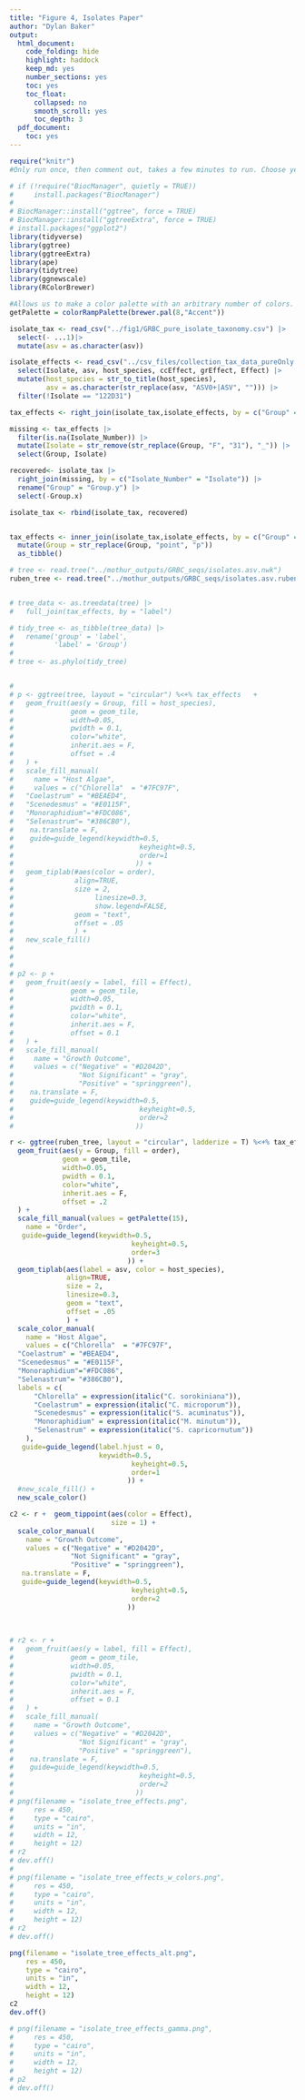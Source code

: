 ```yaml
---
title: "Figure 4, Isolates Paper"
author: "Dylan Baker"
output:
  html_document:
    code_folding: hide
    highlight: haddock
    keep_md: yes
    number_sections: yes
    toc: yes
    toc_float:
      collapsed: no
      smooth_scroll: yes
      toc_depth: 3
  pdf_document:
    toc: yes
---
```


```r
require("knitr")
#Only run once, then comment out, takes a few minutes to run. Choose yes and all for updates to packages

# if (!require("BiocManager", quietly = TRUE))
#     install.packages("BiocManager")
# 
# BiocManager::install("ggtree", force = TRUE)
# BiocManager::install("ggtreeExtra", force = TRUE)
# install.packages("ggplot2")
library(tidyverse)
library(ggtree)
library(ggtreeExtra)
library(ape)
library(tidytree)
library(ggnewscale)
library(RColorBrewer)

#Allows us to make a color palette with an arbitrary number of colors.
getPalette = colorRampPalette(brewer.pal(8,"Accent"))
```

```r
isolate_tax <- read_csv("../fig1/GRBC_pure_isolate_taxonomy.csv") |>
  select(- ...1)|>
  mutate(asv = as.character(asv))

isolate_effects <- read_csv("../csv_files/collection_tax_data_pureOnly.csv") |>
  select(Isolate, asv, host_species, ccEffect, grEffect, Effect) |>
  mutate(host_species = str_to_title(host_species),
         asv = as.character(str_replace(asv, "ASV0+|ASV", ""))) |>
  filter(!Isolate == "122D31")

tax_effects <- right_join(isolate_tax,isolate_effects, by = c("Group" = "Isolate"))

missing <- tax_effects |>
  filter(is.na(Isolate_Number)) |>
  mutate(Isolate = str_remove(str_replace(Group, "F", "31"), "_")) |>
  select(Group, Isolate)

recovered<- isolate_tax |>
  right_join(missing, by = c("Isolate_Number" = "Isolate")) |>
  rename("Group" = "Group.y") |>
  select(-Group.x)

isolate_tax <- rbind(isolate_tax, recovered)


tax_effects <- inner_join(isolate_tax,isolate_effects, by = c("Group" = "Isolate", "asv", "host_species")) |>
  mutate(Group = str_replace(Group, "point", "p"))
  as_tibble()

# tree <- read.tree("../mothur_outputs/GRBC_seqs/isolates.asv.nwk") 
ruben_tree <- read.tree("../mothur_outputs/GRBC_seqs/isolates.asv.ruben.nwk")


# tree_data <- as.treedata(tree) |>
#   full_join(tax_effects, by = "label") 

# tidy_tree <- as_tibble(tree_data) |>
#   rename('group' = 'label',
#          'label' = 'Group')
# 
# tree <- as.phylo(tidy_tree)


# 
# p <- ggtree(tree, layout = "circular") %<+% tax_effects   +
#   geom_fruit(aes(y = Group, fill = host_species),
#              geom = geom_tile,
#              width=0.05,
#              pwidth = 0.1,
#              color="white",
#              inherit.aes = F,
#              offset = .4
#   ) +
#   scale_fill_manual(
#     name = "Host Algae",
#     values = c("Chlorella"  = "#7FC97F",
#   "Coelastrum" = "#BEAED4",
#   "Scenedesmus" = "#E0115F",
#   "Monoraphidium"="#FDC086",
#   "Selenastrum"= "#386CB0"),
#    na.translate = F,
#    guide=guide_legend(keywidth=0.5,
#                               keyheight=0.5,
#                               order=1
#                              )) +
#   geom_tiplab(#aes(color = order),
#               align=TRUE,
#               size = 2,
#                    linesize=0.3,
#                    show.legend=FALSE,
#               geom = "text",
#               offset = .05
#               ) +
#   new_scale_fill()
#   
#   
# 
# p2 <- p + 
#   geom_fruit(aes(y = label, fill = Effect),
#              geom = geom_tile,
#              width=0.05,
#              pwidth = 0.1,
#              color="white",
#              inherit.aes = F,
#              offset = 0.1
#   ) +
#   scale_fill_manual(
#     name = "Growth Outcome",
#     values = c("Negative" = "#D2042D",
#                "Not Significant" = "gray", 
#                "Positive" = "springgreen"),
#    na.translate = F,
#    guide=guide_legend(keywidth=0.5,
#                               keyheight=0.5,
#                               order=2
#                              ))

r <- ggtree(ruben_tree, layout = "circular", ladderize = T) %<+% tax_effects   +
  geom_fruit(aes(y = Group, fill = order),
             geom = geom_tile,
             width=0.05,
             pwidth = 0.1,
             color="white",
             inherit.aes = F,
             offset = .2
  ) +
  scale_fill_manual(values = getPalette(15),
    name = "Order",
   guide=guide_legend(keywidth=0.5,
                              keyheight=0.5,
                              order=3
                             )) +
  geom_tiplab(aes(label = asv, color = host_species),
              align=TRUE,
              size = 2,
              linesize=0.3,
              geom = "text",
              offset = .05
              ) +
  scale_color_manual(
    name = "Host Algae",
    values = c("Chlorella"  = "#7FC97F",
  "Coelastrum" = "#BEAED4",
  "Scenedesmus" = "#E0115F",
  "Monoraphidium"="#FDC086",
  "Selenastrum"= "#386CB0"),
  labels = c(
      "Chlorella" = expression(italic("C. sorokiniana")),
      "Coelastrum" = expression(italic("C. microporum")),
      "Scenedesmus" = expression(italic("S. acuminatus")),
      "Monoraphidium" = expression(italic("M. minutum")),
      "Selenastrum" = expression(italic("S. capricornutum"))
    ),
   guide=guide_legend(label.hjust = 0,
                      keywidth=0.5,
                              keyheight=0.5,
                              order=1
                             )) +
  #new_scale_fill() +
  new_scale_color()

c2 <- r +  geom_tippoint(aes(color = Effect),
                         size = 1) +
  scale_color_manual(
    name = "Growth Outcome",
    values = c("Negative" = "#D2042D",
               "Not Significant" = "gray", 
               "Positive" = "springgreen"),
   na.translate = F,
   guide=guide_legend(keywidth=0.5,
                              keyheight=0.5,
                              order=2
                             )) 
  
  

# r2 <- r + 
#   geom_fruit(aes(y = label, fill = Effect),
#              geom = geom_tile,
#              width=0.05,
#              pwidth = 0.1,
#              color="white",
#              inherit.aes = F,
#              offset = 0.1
#   ) +
#   scale_fill_manual(
#     name = "Growth Outcome",
#     values = c("Negative" = "#D2042D",
#                "Not Significant" = "gray", 
#                "Positive" = "springgreen"),
#    na.translate = F,
#    guide=guide_legend(keywidth=0.5,
#                               keyheight=0.5,
#                               order=2
#                              ))
# png(filename = "isolate_tree_effects.png",
#     res = 450,
#     type = "cairo",
#     units = "in",
#     width = 12,
#     height = 12)
# r2
# dev.off()
# 
# png(filename = "isolate_tree_effects_w_colors.png",
#     res = 450,
#     type = "cairo",
#     units = "in",
#     width = 12,
#     height = 12)
# r2
# dev.off()

png(filename = "isolate_tree_effects_alt.png",
    res = 450,
    type = "cairo",
    units = "in",
    width = 12,
    height = 12)
c2
dev.off()

# png(filename = "isolate_tree_effects_gamma.png",
#     res = 450,
#     type = "cairo",
#     units = "in",
#     width = 12,
#     height = 12)
# p2
# dev.off()
```